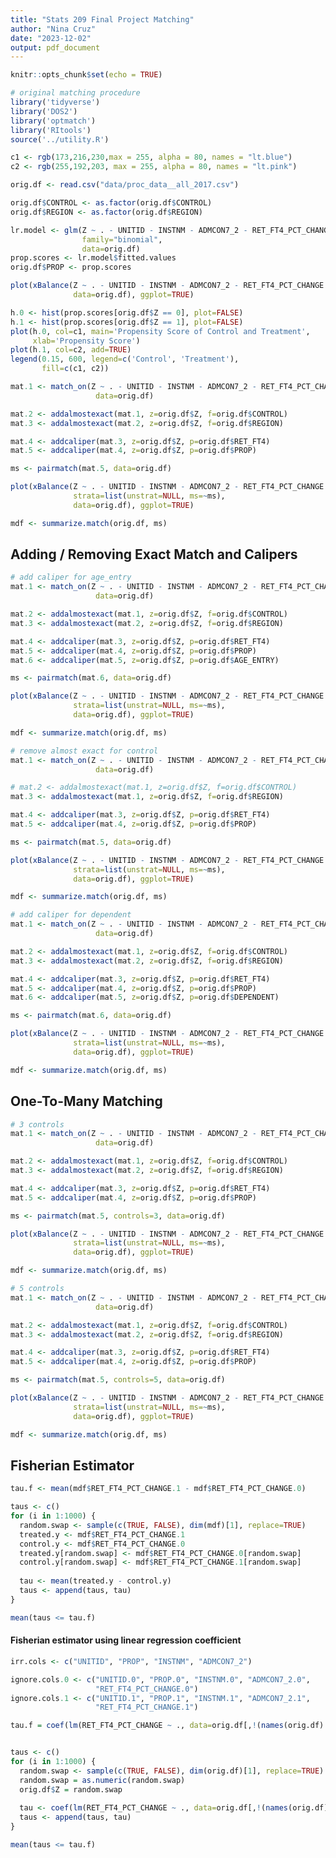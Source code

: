 ```yaml
---
title: "Stats 209 Final Project Matching"
author: "Nina Cruz"
date: "2023-12-02"
output: pdf_document
---
```


```r
knitr::opts_chunk$set(echo = TRUE)
```

```r
# original matching procedure
library('tidyverse')
library('DOS2')
library('optmatch')
library('RItools')
source('../utility.R')

c1 <- rgb(173,216,230,max = 255, alpha = 80, names = "lt.blue")
c2 <- rgb(255,192,203, max = 255, alpha = 80, names = "lt.pink")

orig.df <- read.csv("data/proc_data__all_2017.csv")

orig.df$CONTROL <- as.factor(orig.df$CONTROL)
orig.df$REGION <- as.factor(orig.df$REGION)

lr.model <- glm(Z ~ . - UNITID - INSTNM - ADMCON7_2 - RET_FT4_PCT_CHANGE,
                family="binomial",
                data=orig.df)
prop.scores <- lr.model$fitted.values
orig.df$PROP <- prop.scores

plot(xBalance(Z ~ . - UNITID - INSTNM - ADMCON7_2 - RET_FT4_PCT_CHANGE - 1,
              data=orig.df), ggplot=TRUE)

h.0 <- hist(prop.scores[orig.df$Z == 0], plot=FALSE)
h.1 <- hist(prop.scores[orig.df$Z == 1], plot=FALSE)
plot(h.0, col=c1, main='Propensity Score of Control and Treatment',
     xlab='Propensity Score')
plot(h.1, col=c2, add=TRUE)
legend(0.15, 600, legend=c('Control', 'Treatment'),
       fill=c(c1, c2))

mat.1 <- match_on(Z ~ . - UNITID - INSTNM - ADMCON7_2 - RET_FT4_PCT_CHANGE - PROP,
                   data=orig.df)

mat.2 <- addalmostexact(mat.1, z=orig.df$Z, f=orig.df$CONTROL)
mat.3 <- addalmostexact(mat.2, z=orig.df$Z, f=orig.df$REGION)

mat.4 <- addcaliper(mat.3, z=orig.df$Z, p=orig.df$RET_FT4)
mat.5 <- addcaliper(mat.4, z=orig.df$Z, p=orig.df$PROP)

ms <- pairmatch(mat.5, data=orig.df)

plot(xBalance(Z ~ . - UNITID - INSTNM - ADMCON7_2 - RET_FT4_PCT_CHANGE - 1,
              strata=list(unstrat=NULL, ms=~ms),
              data=orig.df), ggplot=TRUE)

mdf <- summarize.match(orig.df, ms)
```

## Adding / Removing Exact Match and Calipers

```r
# add caliper for age_entry
mat.1 <- match_on(Z ~ . - UNITID - INSTNM - ADMCON7_2 - RET_FT4_PCT_CHANGE - PROP,
                   data=orig.df)

mat.2 <- addalmostexact(mat.1, z=orig.df$Z, f=orig.df$CONTROL)
mat.3 <- addalmostexact(mat.2, z=orig.df$Z, f=orig.df$REGION)

mat.4 <- addcaliper(mat.3, z=orig.df$Z, p=orig.df$RET_FT4)
mat.5 <- addcaliper(mat.4, z=orig.df$Z, p=orig.df$PROP)
mat.6 <- addcaliper(mat.5, z=orig.df$Z, p=orig.df$AGE_ENTRY)

ms <- pairmatch(mat.6, data=orig.df)

plot(xBalance(Z ~ . - UNITID - INSTNM - ADMCON7_2 - RET_FT4_PCT_CHANGE - 1,
              strata=list(unstrat=NULL, ms=~ms),
              data=orig.df), ggplot=TRUE)

mdf <- summarize.match(orig.df, ms)
```

```r
# remove almost exact for control
mat.1 <- match_on(Z ~ . - UNITID - INSTNM - ADMCON7_2 - RET_FT4_PCT_CHANGE - PROP,
                   data=orig.df)

# mat.2 <- addalmostexact(mat.1, z=orig.df$Z, f=orig.df$CONTROL)
mat.3 <- addalmostexact(mat.1, z=orig.df$Z, f=orig.df$REGION)

mat.4 <- addcaliper(mat.3, z=orig.df$Z, p=orig.df$RET_FT4)
mat.5 <- addcaliper(mat.4, z=orig.df$Z, p=orig.df$PROP)

ms <- pairmatch(mat.5, data=orig.df)

plot(xBalance(Z ~ . - UNITID - INSTNM - ADMCON7_2 - RET_FT4_PCT_CHANGE - 1,
              strata=list(unstrat=NULL, ms=~ms),
              data=orig.df), ggplot=TRUE)

mdf <- summarize.match(orig.df, ms)
```

```r
# add caliper for dependent
mat.1 <- match_on(Z ~ . - UNITID - INSTNM - ADMCON7_2 - RET_FT4_PCT_CHANGE - PROP,
                   data=orig.df)

mat.2 <- addalmostexact(mat.1, z=orig.df$Z, f=orig.df$CONTROL)
mat.3 <- addalmostexact(mat.2, z=orig.df$Z, f=orig.df$REGION)

mat.4 <- addcaliper(mat.3, z=orig.df$Z, p=orig.df$RET_FT4)
mat.5 <- addcaliper(mat.4, z=orig.df$Z, p=orig.df$PROP)
mat.6 <- addcaliper(mat.5, z=orig.df$Z, p=orig.df$DEPENDENT)

ms <- pairmatch(mat.6, data=orig.df)

plot(xBalance(Z ~ . - UNITID - INSTNM - ADMCON7_2 - RET_FT4_PCT_CHANGE - 1,
              strata=list(unstrat=NULL, ms=~ms),
              data=orig.df), ggplot=TRUE)

mdf <- summarize.match(orig.df, ms)
```

## One-To-Many Matching
```r
# 3 controls
mat.1 <- match_on(Z ~ . - UNITID - INSTNM - ADMCON7_2 - RET_FT4_PCT_CHANGE - PROP,
                   data=orig.df)

mat.2 <- addalmostexact(mat.1, z=orig.df$Z, f=orig.df$CONTROL)
mat.3 <- addalmostexact(mat.2, z=orig.df$Z, f=orig.df$REGION)

mat.4 <- addcaliper(mat.3, z=orig.df$Z, p=orig.df$RET_FT4)
mat.5 <- addcaliper(mat.4, z=orig.df$Z, p=orig.df$PROP)

ms <- pairmatch(mat.5, controls=3, data=orig.df)

plot(xBalance(Z ~ . - UNITID - INSTNM - ADMCON7_2 - RET_FT4_PCT_CHANGE - 1,
              strata=list(unstrat=NULL, ms=~ms),
              data=orig.df), ggplot=TRUE)

mdf <- summarize.match(orig.df, ms)
```

```r
# 5 controls
mat.1 <- match_on(Z ~ . - UNITID - INSTNM - ADMCON7_2 - RET_FT4_PCT_CHANGE - PROP,
                   data=orig.df)

mat.2 <- addalmostexact(mat.1, z=orig.df$Z, f=orig.df$CONTROL)
mat.3 <- addalmostexact(mat.2, z=orig.df$Z, f=orig.df$REGION)

mat.4 <- addcaliper(mat.3, z=orig.df$Z, p=orig.df$RET_FT4)
mat.5 <- addcaliper(mat.4, z=orig.df$Z, p=orig.df$PROP)

ms <- pairmatch(mat.5, controls=5, data=orig.df)

plot(xBalance(Z ~ . - UNITID - INSTNM - ADMCON7_2 - RET_FT4_PCT_CHANGE - 1,
              strata=list(unstrat=NULL, ms=~ms),
              data=orig.df), ggplot=TRUE)

mdf <- summarize.match(orig.df, ms)
```


## Fisherian Estimator
```r
tau.f <- mean(mdf$RET_FT4_PCT_CHANGE.1 - mdf$RET_FT4_PCT_CHANGE.0)

taus <- c()
for (i in 1:1000) {
  random.swap <- sample(c(TRUE, FALSE), dim(mdf)[1], replace=TRUE)
  treated.y <- mdf$RET_FT4_PCT_CHANGE.1
  control.y <- mdf$RET_FT4_PCT_CHANGE.0
  treated.y[random.swap] <- mdf$RET_FT4_PCT_CHANGE.0[random.swap]
  control.y[random.swap] <- mdf$RET_FT4_PCT_CHANGE.1[random.swap]
  
  tau <- mean(treated.y - control.y)
  taus <- append(taus, tau)
}

mean(taus <= tau.f)
```

#### Fisherian estimator using linear regression coefficient
```r
irr.cols <- c("UNITID", "PROP", "INSTNM", "ADMCON7_2")

ignore.cols.0 <- c("UNITID.0", "PROP.0", "INSTNM.0", "ADMCON7_2.0",
                   "RET_FT4_PCT_CHANGE.0")
ignore.cols.1 <- c("UNITID.1", "PROP.1", "INSTNM.1", "ADMCON7_2.1",
                   "RET_FT4_PCT_CHANGE.1")

tau.f = coef(lm(RET_FT4_PCT_CHANGE ~ ., data=orig.df[,!(names(orig.df) %in% irr.cols)]))["Z"]


taus <- c()
for (i in 1:1000) {
  random.swap <- sample(c(TRUE, FALSE), dim(orig.df)[1], replace=TRUE)
  random.swap = as.numeric(random.swap)
  orig.df$Z = random.swap
  
  tau <- coef(lm(RET_FT4_PCT_CHANGE ~ ., data=orig.df[,!(names(orig.df) %in% irr.cols)]))["Z"]
  taus <- append(taus, tau)
}

mean(taus <= tau.f)
```

